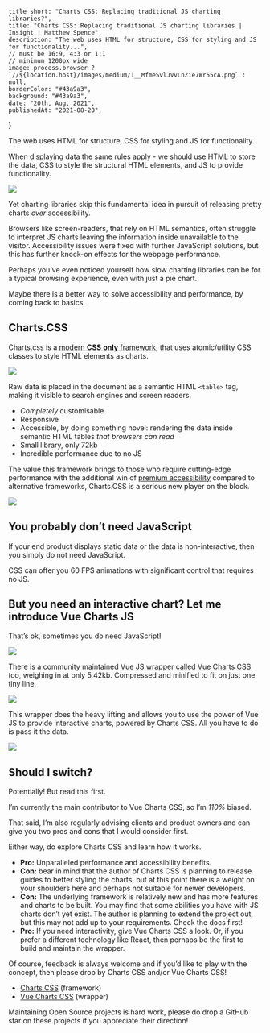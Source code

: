 
    title_short: "Charts CSS: Replacing traditional JS charting libraries?",
    title: "Charts CSS: Replacing traditional JS charting libraries | Insight | Matthew Spence",
    description: "The web uses HTML for structure, CSS for styling and JS for functionality...",
    // must be 16:9, 4:3 or 1:1
    // minimum 1200px wide
    image: process.browser ? `//${location.host}/images/medium/1__MfmeSvlJVvLnZie7Wr55cA.png` : null,
    borderColor: "#43a9a3",
    background: "#43a9a3",
    date: "20th, Aug, 2021",
    publishedAt: "2021-08-20",
}

The web uses HTML for structure, CSS for styling and JS for functionality.

When displaying data the same rules apply - we should use HTML to store the data, CSS to style the structural HTML elements, and JS to provide functionality.

![](/images/medium/1__MfmeSvlJVvLnZie7Wr55cA.png)

Yet charting libraries skip this fundamental idea in pursuit of releasing pretty charts _over_ accessibility.

Browsers like screen-readers, that rely on HTML semantics, often struggle to interpret JS charts leaving the information inside unavailable to the visitor. Accessibility issues were fixed with further JavaScript solutions, but this has further knock-on effects for the webpage performance.

Perhaps you’ve even noticed yourself how slow charting libraries can be for a typical browsing experience, even with just a pie chart.

Maybe there is a better way to solve accessibility and performance, by coming back to basics.

## Charts.CSS

Charts.css is a [modern **CSS** **only** framework](https://chartscss.org/), that uses atomic/utility CSS classes to style HTML elements as charts.

![](/images/medium/1__11Mmb2sye2C8FAO4vCwV2A.png)

Raw data is placed in the document as a semantic HTML `<table>` tag, making it visible to search engines and screen readers.

*   _Completely_ customisable
*   Responsive
*   Accessible, by doing something novel: rendering the data inside semantic HTML tables _that browsers can read_
*   Small library, only 72kb
*   Incredible performance due to no JS

The value this framework brings to those who require cutting-edge performance with the additional win of [premium accessibility](https://chartscss.org/docs/#alternatives) compared to alternative frameworks, Charts.CSS is a serious new player on the block.

![](/images/medium/1__lYYnLVK5EKXkgVEFSio4Jg.png)

## You probably don’t need JavaScript

If your end product displays static data or the data is non-interactive, then you simply do not need JavaScript.

CSS can offer you 60 FPS animations with significant control that requires no JS.

## But you need an interactive chart? Let me introduce Vue Charts JS

That’s ok, sometimes you do need JavaScript!

![](/images/medium/1__28ucCv4qMsSEY2YHR1oH4A.png)

There is a community maintained [Vue JS wrapper called Vue Charts CSS](https://github.com/Vue-Charts-CSS/vue.charts.css) too, weighing in at only 5.42kb. Compressed and minified to fit on just one tiny line.

![](/images/medium/1__kN3cDWRCbXu1QNNhXNl1WQ.png)

This wrapper does the heavy lifting and allows you to use the power of Vue JS to provide interactive charts, powered by Charts CSS. All you have to do is pass it the data.

![](/images/medium/1__wyVTSDGm5f6Uj3HpH2Aeyg.png)

## Should I switch?

Potentially! But read this first.

I’m currently the main contributor to Vue Charts CSS, so I’m _110%_ biased.

That said, I’m also regularly advising clients and product owners and can give you two pros and cons that I would consider first.

Either way, do explore Charts CSS and learn how it works.

*   **Pro:** Unparalleled performance and accessibility benefits.
*   **Con:** bear in mind that the author of Charts CSS is planning to release guides to better styling the charts, but at this point there is a weight on your shoulders here and perhaps not suitable for newer developers.
*   **Con:** The underlying framework is relatively new and has more features and charts to be built. You may find that some abilities you have with JS charts don’t yet exist. The author is planning to extend the project out, but this may not add up to your requirements. Check the docs first!
*   **Pro:** If you need interactivity, give Vue Charts CSS a look. Or, if you prefer a different technology like React, then perhaps be the first to build and maintain the wrapper.

Of course, feedback is always welcome and if you’d like to play with the concept, then please drop by Charts CSS and/or Vue Charts CSS!

*   [Charts CSS](https://chartscss.org/) (framework)
*   [Vue Charts CSS](https://vue-charts-css.github.io/docs/) (wrapper)

Maintaining Open Source projects is hard work, please do drop a GitHub star on these projects if you appreciate their direction!

